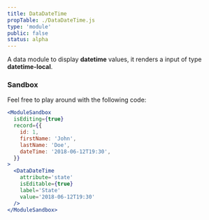 ```yaml
---
title: DataDateTime
propTable: ./DataDateTime.js
type: 'module'
public: false
status: alpha
---
```


A data module to display **datetime** values, it renders a input of type **datetime-local**.

### Sandbox

Feel free to play around with the following code:

```jsx
<ModuleSandbox
  isEditing={true}
  record={{
    id: 1,
    firstName: 'John',
    lastName: 'Doe',
    dateTime: '2018-06-12T19:30',
  }}
>
  <DataDateTime
    attribute='state'
    isEditable={true}
    label='State'
    value='2018-06-12T19:30'
  />
</ModuleSandbox>
```

